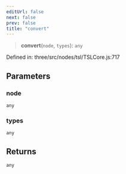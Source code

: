 ```yaml
---
editUrl: false
next: false
prev: false
title: "convert"
---
```


> **convert**(`node`, `types`): `any`

Defined in: three/src/nodes/tsl/TSLCore.js:717

## Parameters

### node

`any`

### types

`any`

## Returns

`any`
